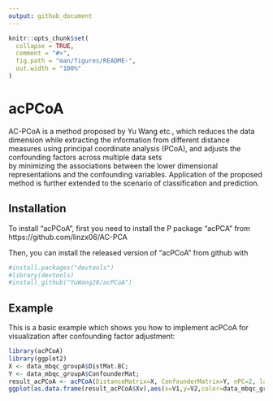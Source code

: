 ```yaml
---
output: github_document
---
```


<!-- README.md is generated from README.Rmd. Please edit that file -->

```r
knitr::opts_chunk$set(
  collapse = TRUE,
  comment = "#>",
  fig.path = "man/figures/README-",
  out.width = "100%"
)
```

# acPCoA

<!-- badges: start -->
<!-- badges: end -->

AC-PCoA is a method proposed by Yu Wang etc., which reduces the data 
    dimension while extracting the information from different distance measures using  principal 
    coordinate analysis (PCoA), and adjusts the  confounding factors across multiple data sets  
    by minimizing  the  associations  between  the  lower  dimensional  representations and the 
    confounding variables. Application of the proposed method is further extended to  the 
    scenario of classification and prediction.

## Installation

To install "acPCoA", first you need to install the P package "acPCA" from https://github.com/linzx06/AC-PCA

Then, you can install the released version of "acPCoA" from github with

```r
#install.packages("devtools")
#library(devtools)
#install_github("YuWang28/acPCoA")
```

## Example

This is a basic example which shows you how to implement acPCoA for visualization after confounding factor adjustment:

```r
library(acPCoA)
library(ggplot2)
X <- data_mbqc_groupA$DistMat.BC;
Y <- data_mbqc_groupA$ConfounderMat;
result_acPCoA <- acPCoA(DistanceMatrix=X, ConfounderMatrix=Y, nPC=2, lambda=seq(0, 20, 0.05), kernel="linear")
ggplot(as.data.frame(result_acPCoA$Xv),aes(x=V1,y=V2,color=data_mbqc_groupA$Specimen))+geom_point()
```




